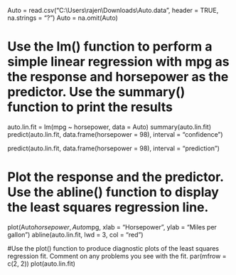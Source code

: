 Auto = read.csv("C:\\Users\\rajen\\Downloads\\Auto.data", header = TRUE, na.strings = "?")
Auto = na.omit(Auto)

# Use the lm() function to perform a simple linear regression with mpg as the response and horsepower as the predictor. Use the summary() function to print the results

auto.lin.fit = lm(mpg ~ horsepower, data = Auto)
summary(auto.lin.fit)
predict(auto.lin.fit, data.frame(horsepower = 98), interval = "confidence")

predict(auto.lin.fit, data.frame(horsepower = 98), interval = "prediction")


# Plot the response and the predictor. Use the abline() function to display the least squares regression line.
plot(Auto$horsepower, Auto$mpg, xlab = "Horsepower", ylab = "Miles per gallon")
abline(auto.lin.fit, lwd = 3, col = "red")

#Use the plot() function to produce diagnostic plots of the least squares regression fit. Comment on any problems you see with the fit.
par(mfrow = c(2, 2))
plot(auto.lin.fit)